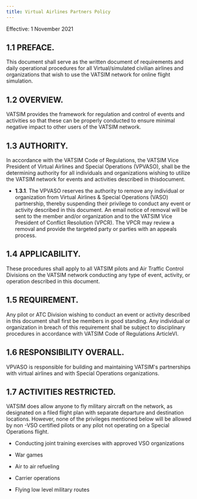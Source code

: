 ```yaml
---
title: Virtual Airlines Partners Policy
---
```


Effective: 1 November 2021

## 1.1 PREFACE. 
This document shall serve as the written document of requirements and daily operational procedures for all Virtual/simulated civilian airlines and organizations that wish to use the VATSIM network for online flight simulation.

## 1.2 OVERVIEW. 
VATSIM provides the framework for regulation and control of events and activities so that these can be properly conducted to ensure minimal negative impact to other users of the VATSIM network.

## 1.3 AUTHORITY. 
In accordance with the VATSIM Code of Regulations, the VATSIM Vice President of Virtual Airlines and Special Operations (VPVASO), shall be the determining authority for all individuals and organizations wishing to utilize the VATSIM network for events and activities described in thisdocument.

 * **1.3.1**.  The VPVASO reserves the authority to remove any individual or organization from Virtual Airlines & Special Operations (VASO) partnership, thereby suspending their privilege to conduct any event or activity described in this document. An email notice of removal will be sent to the member and/or organization and to the VATSIM Vice President of Conflict Resolution (VPCR). The VPCR may review a removal and provide the targeted party or parties with an appeals process.

## 1.4 APPLICABILITY.
These procedures shall apply to all VATSIM pilots and Air Traffic Control Divisions on the VATSIM network conducting any type of event, activity, or operation described in this document.

## 1.5 REQUIREMENT. 
Any pilot or ATC Division wishing to conduct an event or activity described in this document shall first be members in good standing. Any individual or organization in breach of this requirement shall be subject to disciplinary procedures in accordance with VATSIM Code of Regulations ArticleVI.

## 1.6 RESPONSIBILITY OVERALL.
VPVASO is responsible for building and maintaining VATSIM's partnerships with virtual airlines and with Special Operations organizations.

## 1.7 ACTIVITIES RESTRICTED.
VATSIM does allow anyone to fly military aircraft on the network, as designated on a filed flight plan with separate departure and destination locations. However, none of the privileges mentioned below will be allowed by non -VSO certified pilots or any pilot not operating on a Special Operations flight.

* Conducting joint training exercises with approved VSO organizations

* War games

* Air to air refueling

* Carrier operations

* Flying low level military routes